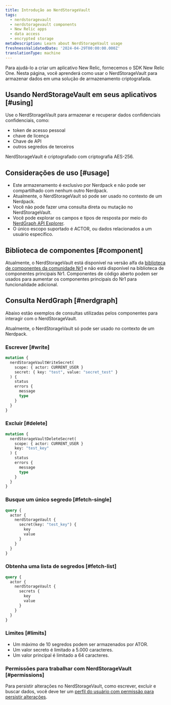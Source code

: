 ```yaml
---
title: Introdução ao NerdStorageVault
tags:
  - nerdstoragevault
  - nerdstoragevault components
  - New Relic apps
  - data access
  - encrypted storage
metaDescription: Learn about NerdStorageVault usage
freshnessValidatedDate: '2024-04-29T00:00:00.000Z'
translationType: machine
---
```


Para ajudá-lo a criar um aplicativo New Relic, fornecemos o SDK New Relic One. Nesta página, você aprenderá como usar o NerdStorageVault para armazenar dados em uma solução de armazenamento criptografada.

## Usando NerdStorageVault em seus aplicativos [#using]

Use o NerdStorageVault para armazenar e recuperar dados confidenciais confidenciais, como:

* token de acesso pessoal
* chave de licença
* Chave de API
* outros segredos de terceiros

<Callout variant="tip">
  NerdStorageVault é criptografado com criptografia AES-256.
</Callout>

## Considerações de uso [#usage]

* Este armazenamento é exclusivo por Nerdpack e não pode ser compartilhado com nenhum outro Nerdpack.
* Atualmente, o NerdStorageVault só pode ser usado no contexto de um Nerdpack.
* Você não pode fazer uma consulta direta ou mutação no NerdStorageVault.
* Você pode explorar os campos e tipos de resposta por meio do [NerdGraph API Explorer](https://api.newrelic.com/graphiql).
* O único escopo suportado é ACTOR, ou dados relacionados a um usuário específico.

## Biblioteca de componentes [#component]

Atualmente, o NerdStorageVault está disponível na versão alfa da [biblioteca de componentes da comunidade Nr1](https://www.npmjs.com/package/@newrelic/nr1-community/v/1.3.0-alpha.5) e não está disponível na biblioteca de componentes principais Nr1. Componentes de código aberto podem ser usados para aumentar os componentes principais do Nr1 para funcionalidade adicional.

## Consulta NerdGraph [#nerdgraph]

Abaixo estão exemplos de consultas utilizadas pelos componentes para interagir com o NerdStorageVault.

<Callout variant="tip">
  Atualmente, o NerdStorageVault só pode ser usado no contexto de um Nerdpack.
</Callout>

### Escrever [#write]

```graphql
mutation {
  nerdStorageVaultWriteSecret(
    scope: { actor: CURRENT_USER }
    secret: { key: "test", value: "secret_test" }
  ) {
    status
    errors {
      message
      type
    }
  }
}
```

### Excluir [#delete]

```graphql
mutation {
  nerdStorageVaultDeleteSecret(
    scope: { actor: CURRENT_USER }
    key: "test_key"
  ) {
    status
    errors {
      message
      type
    }
  }
}
```

### Busque um único segredo [#fetch-single]

```graphql
query {
  actor {
    nerdStorageVault {
      secret(key: "test_key") {
        key
        value
      }
    }
  }
}
```

### Obtenha uma lista de segredos [#fetch-list]

```graphql
query {
  actor {
    nerdStorageVault {
      secrets {
        key
        value
      }
    }
  }
}
```

### Limites [#limits]

* Um máximo de 10 segredos podem ser armazenados por ATOR.
* Um valor secreto é limitado a 5.000 caracteres.
* Um valor principal é limitado a 64 caracteres.

### Permissões para trabalhar com NerdStorageVault [#permissions]

Para persistir alterações no NerdStorageVault, como escrever, excluir e buscar dados, você deve ter um [perfil do usuário com permissão para persistir alterações](/docs/accounts/original-accounts-billing/original-users-roles/users-roles-original-user-model).
